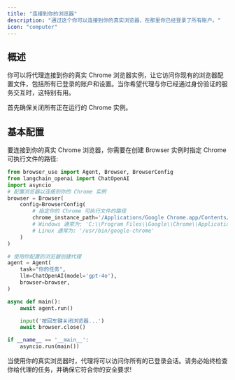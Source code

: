 ```yaml
---
title: "连接到你的浏览器"
description: "通过这个你可以连接到你的真实浏览器，在那里你已经登录了所有账户。"
icon: "computer"
---
```


## 概述

你可以将代理连接到你的真实 Chrome 浏览器实例，让它访问你现有的浏览器配置文件，包括所有已登录的账户和设置。当你希望代理与你已经通过身份验证的服务交互时，这特别有用。

<Note>
  首先确保关闭所有正在运行的 Chrome 实例。
</Note>

## 基本配置

要连接到你的真实 Chrome 浏览器，你需要在创建 Browser 实例时指定 Chrome 可执行文件的路径:

```python
from browser_use import Agent, Browser, BrowserConfig
from langchain_openai import ChatOpenAI
import asyncio
# 配置浏览器以连接到你的 Chrome 实例
browser = Browser(
    config=BrowserConfig(
        # 指定你的 Chrome 可执行文件的路径
        chrome_instance_path='/Applications/Google Chrome.app/Contents/MacOS/Google Chrome',  # macOS 路径
        # Windows 通常为: 'C:\\Program Files\\Google\\Chrome\\Application\\chrome.exe'
        # Linux 通常为: '/usr/bin/google-chrome'
    )
)

# 使用你配置的浏览器创建代理
agent = Agent(
    task="你的任务",
    llm=ChatOpenAI(model='gpt-4o'),
    browser=browser,
)

async def main():
    await agent.run()

    input('按回车键关闭浏览器...')
    await browser.close()

if __name__ == '__main__':
    asyncio.run(main())
```


<Note>
  当使用你的真实浏览器时，代理将可以访问你所有的已登录会话。请务必始终检查你给代理的任务，并确保它符合你的安全要求!
</Note>
